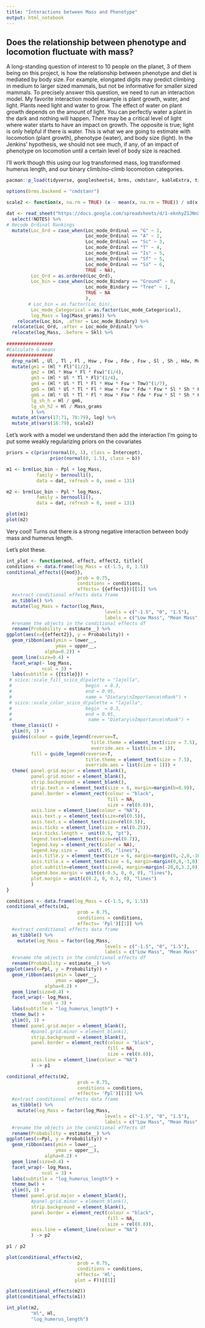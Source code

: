 ```yaml
---
title: "Interactions between Mass and Phenotype"
output: html_notebook
---
```


## Does the relationship between phenotype and locomotion fluctuate with mass?

A long-standing question of interest to 10 people on the planet, 3 of them being on this project, is how the relationship between phenotype and diet is mediated by body size. For example, elongated digits may predict climbing in medium to larger sized mammals, but not be informative for smaller sized mammals. To precisely answer this question, we need to run an interaction model. My favorite interaction model example is plant growth, water, and light. Plants need light and water to grow. The effect of water on plant growth depends on the amount of light. You can perfectly water a plant in the dark and nothing will happen. There may be a critical level of light where water starts to have an impact on growth. The opposite is true; light is only helpful if there is water. This is what we are going to estimate with locomotion (plant growth), phenotype (water), and body size (light). In the Jenkins' hypothesis, we should not see much, if any, of an impact of phenotype on locomotion until a certain level of body size is reached. 

I'll work though this using our log transformed mass, log transformed humerus length, and our binary climb/no-climb locomotion categories. 

```r
pacman::p_load(tidyverse, googlesheets4, brms, cmdstanr, kableExtra, tidybayes, patchwork)

options(brms.backend = "cmdstanr")

scale2 <- function(x, na.rm = TRUE) (x - mean(x, na.rm = TRUE)) / sd(x, na.rm)
```


```r
dat <- read_sheet("https://docs.google.com/spreadsheets/d/1-eknhyZ1JNnXqhg2kViyzVntC8NGZvILQX-aQQb1Jvk/edit#gid=325036460", na = c("NA", "?", "")) %>%
  select(!NOTES) %>% 
# Recode Ordinal Rankings
  mutate(Loc_Ord = case_when(Loc_mode_Ordinal == "G" ~ 1,
                             Loc_mode_Ordinal == "A" ~ 2,
                             Loc_mode_Ordinal == "Sc" ~ 3,
                             Loc_mode_Ordinal == "T" ~ 4,
                             Loc_mode_Ordinal == "Is" ~ 5,
                             Loc_mode_Ordinal == "Sf" ~ 5,
                             Loc_mode_Ordinal == "Ss" ~ 6,
                             TRUE ~ NA),
         Loc_Ord = as.ordered(Loc_Ord),
         Loc_bin = case_when(Loc_mode_Bindary == "Ground" ~ 0,
                             Loc_mode_Bindary == "Tree" ~ 1,
                             TRUE ~ NA
                             ),
        # Loc_bin = as.factor(Loc_bin),
         Loc_mode_Categorical = as.factor(Loc_mode_Categorical),
         log_Mass = log(Mass_grams)) %>% 
    relocate(Loc_bin, .after = Loc_mode_Bindary) %>% 
  relocate(Loc_Ord, .after = Loc_mode_Ordinal) %>% 
  relocate(log_Mass, .before = Skl) %>%
  
#################
#Calculate G means
#################
  drop_na(Hl , Ul , Tl , Fl , Hsw , Fsw , Fdw , Fsw , Sl , Sh , Hdw, Mcl, Ppl, log_Mass) %>% 
  mutate(gm1 = (Hl * Fl)^(1/2),
         gm2 = (Hl * Hsw * Fl * Fsw)^(1/4),
         gm3 = (Hl * Ul * Tl * Fl)^(1/4),
         gm4 = (Hl * Ul * Tl * Fl * Hsw * Fsw * Tmw)^(1/7),
         gm5 = (Hl * Ul * Tl * Fl * Hsw * Fsw * Fdw * Fsw * Sl * Sh * Hdw )^(1/11),
         gm6 = (Hl * Ul * Tl * Fl * Hsw * Fsw * Fdw * Fsw * Sl * Sh * Hdw * Mcl * Ppl)^(1/13),
         lg_sh_h = Hl / gm6,
         lg_sh_h2 = Hl / Mass_grams
         ) %>% 
  mutate_at(vars(17:71, 78:79), log) %>% 
  mutate_at(vars(16:79), scale2)
```

Let's work with a model we understand then add the interaction
I'm going to put some weakly regularizing priors on the covariates
```r
priors = c(prior(normal(0, 1), class = Intercept),
                prior(normal(0, 1.5), class = b))

m1 <- brm(Loc_bin ~ Ppl + log_Mass,
           family = bernoulli(),
           data = dat, refresh = 0, seed = 131)

m2 <- brm(Loc_bin ~ Ppl * log_Mass,
           family = bernoulli(),
           data = dat, refresh = 0, seed = 131)
```

```r
plot(m1)
plot(m2)
```

Very cool! Turns out there is a strong negative interaction between body mass and humerus length. 

Let's plot these.

```r
int_plot <- function(mod, effect, effect2, title){
conditions <- data.frame(log_Mass = c(-1.5, 0, 1.5))
conditional_effects({{mod}}, 
                          prob = 0.75, 
                          conditions = conditions, 
                          effects= {{effect}})[[1]] %>% 
  #extract conditional effects data frame
  as_tibble() %>% 
  mutate(log_Mass = factor(log_Mass, 
                                    levels = c("-1.5", "0", "1.5"),
                                    labels = c("Low Mass", "Mean Mass", "High Mass"))) %>% 
  #rename the objects in the conditional effects df
  rename(Probability = estimate__) %>% 
ggplot(aes(x={{effect2}}, y = Probability)) +
  geom_ribbon(aes(ymin = lower__, 
                  ymax = upper__, 
              alpha=0.2)) +
  geom_line(size=0.4) +
  facet_wrap(~ log_Mass, 
             ncol = 3) +
  labs(subtitle = {{title}}) +
 # scico::scale_fill_scico_d(palette = "lajolla", 
 #                           begin  = 0.3, 
 #                           end = 0.95, 
 #                           name = "Dietary\nImportance\nRank") +
 # scico::scale_color_scico_d(palette = "lajolla", 
 #                           begin  = 0.3, 
 #                           end = 0.95, 
 #                            name = "Dietary\nImportance\nRank") +
  theme_classic() +
  ylim(0, 1) +
  guides(colour = guide_legend(reverse=T,
                               title.theme = element_text(size = 7.5),
                               override.aes = list(size = 1)),
         fill = guide_legend(reverse=T,
                             title.theme = element_text(size = 7.5),
                             override.aes = list(size = 1))) + 
  theme( panel.grid.major = element_blank(), 
         panel.grid.minor = element_blank(),
         strip.background = element_blank(),
         strip.text.x = element_text(size = 6, margin=margin(b=0.9)),
         panel.border = element_rect(colour = "black", 
                                     fill = NA,
                                     size = rel(0.8)),
         axis.line = element_line(colour = "NA"),
         axis.text.y = element_text(size=rel(0.5)),
         axis.text.x = element_text(size=rel(0.5)),
         axis.ticks = element_line(size = rel(0.25)),
         axis.ticks.length =  unit(0.5, "pt"),
         legend.text=element_text(size=rel(0.7)),
         legend.key = element_rect(color = NA),
         legend.key.size =    unit(.95, "lines"),
         axis.title.y = element_text(size = 6, margin=margin(0,-2,0,-10)),
         axis.title.x = element_text(size = 6, margin=margin(0,0,-3,0)),
         plot.subtitle=element_text(size=8, margin=margin(-20,0,3.2,0)),
         legend.box.margin = unit(c(-0.5, 0, 0, 0), "lines"),
         plot.margin = unit(c(0.2, 0, 0.3, 0), "lines")
         )
}
```


```r
conditions <- data.frame(log_Mass = c(-1.5, 0, 1.5))
conditional_effects(m1, 
                          prob = 0.75, 
                          conditions = conditions, 
                          effects= 'Ppl')[[1]] %>% 
  #extract conditional effects data frame
  as_tibble() %>% 
    mutate(log_Mass = factor(log_Mass, 
                                    levels = c("-1.5", "0", "1.5"),
                                    labels = c("Low Mass", "Mean Mass", "High Mass"))) %>% 
  #rename the objects in the conditional effects df
  rename(Probability = estimate__) %>%
ggplot(aes(x=Ppl, y = Probability)) +
  geom_ribbon(aes(ymin = lower__, 
                  ymax = upper__), 
              alpha=0.2) +
  geom_line(size=0.4) +
  facet_wrap(~ log_Mass, 
             ncol = 3) +
  labs(subtitle = "log_humerus_length") + 
  theme_bw() +
  ylim(0, 1) +
  theme( panel.grid.major = element_blank(), 
         #panel.grid.minor = element_blank(),
         strip.background = element_blank(),
         panel.border = element_rect(colour = "black", 
                                     fill = NA,
                                     size = rel(0.8)),
         axis.line = element_line(colour = "NA")
         ) -> p1

conditional_effects(m2, 
                          prob = 0.75, 
                          conditions = conditions, 
                          effects= 'Ppl')[[1]] %>% 
  #extract conditional effects data frame
  as_tibble() %>% 
    mutate(log_Mass = factor(log_Mass, 
                                    levels = c("-1.5", "0", "1.5"),
                                    labels = c("Low Mass", "Mean Mass", "High Mass"))) %>% 
  #rename the objects in the conditional effects df
  rename(Probability = estimate__) %>%
ggplot(aes(x=Ppl, y = Probability)) +
  geom_ribbon(aes(ymin = lower__, 
                  ymax = upper__), 
              alpha=0.2) +
  geom_line(size=0.4) +
  facet_wrap(~ log_Mass, 
             ncol = 3) +
  labs(subtitle = "log_humerus_length") + 
  theme_bw() +
  ylim(0, 1) +
  theme( panel.grid.major = element_blank(), 
         #panel.grid.minor = element_blank(),
         strip.background = element_blank(),
         panel.border = element_rect(colour = "black", 
                                     fill = NA,
                                     size = rel(0.8)),
         axis.line = element_line(colour = "NA")
         ) -> p2

p1 / p2
```

```r
plot(conditional_effects(m2, 
                          prob = 0.75, 
                          conditions = conditions, 
                          effects= 'Hl',
                         plot = F))[[1]]
```

```r
plot(conditional_effects(m2))
plot(conditional_effects(m1))
```





```r
int_plot(m2, 
         "Hl", Hl,
         "log_humerus_length")
```


